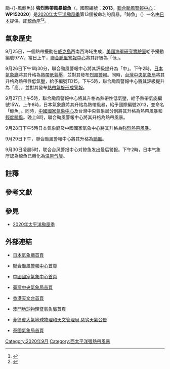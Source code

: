 
{{UTC+8}}
{{NoteTA
|G1=Weather
|G2=TyphoonNew
|G3=TyphoonOld
|G4=單位
|G5=地名
|G6=2020年太平洋颱風季
|skin=typhoon
}}
{{About|2020年的強烈熱帶風暴鯨魚|其他名為鯨魚的熱帶氣旋|颱風鯨魚{{!}}颱-{}-風鯨魚}}
{{熱帶氣旋基礎資訊
|颱風名稱 = 強烈熱帶風暴鯨魚
|外文名稱 = Severe Tropical Storm Kujira
|外文語言 = 英文
|十分鐘平均風速JMA = 60|JMA = knot
|十分鐘平均風速CWB = 30|CWB = m/s
|十分鐘平均風速KMA = 29|KMA = m/s
|十分鐘平均風速HKO = 110
|十分鐘平均風速SMG = 
|十分鐘平均風速PAGASA = 
|十分鐘平均風速NCHMF = 
|十分鐘平均風速TMD = 60|TMD = knot
|二分鐘平均風速 = 33|NMC = m/s
|一分鐘平均風速 = 65|SSHS = knot<!--JTWC-->
|代表圖像 = Kujira 2020-09-29 0250Z.jpg
|代表圖像名稱 = 位于日本以东洋面的鲸鱼
|形成日期 = 2020年9月26日
|轉化日期 = 2020年9月30日
|消散日期 = 2020年10月1日
|最低氣壓 = 980<!--JMA-->
|瞬間最大陣風 = 155<!--JMA-->
|財產損失 = 
|死傷人數 = 
|影響地區 = 
|備註 = 
|颱風路徑圖 =Kujira 2020 track.png
|風季年份 = 2020
|風季位置 = 太平洋
}}
'''強烈熱帶風暴鯨魚'''（{{lang-en|'''Severe Tropical Storm Kujira'''}}，國際編號：'''2013'''，[[聯合颱風警報中心|聯合颱風警報中心]]：'''WP152020'''）是[[2020年太平洋颱風季|2020年太平洋颱風季]]第13個被命名的風暴。「鯨魚」（{{lang|ja:|クジラ}}）一名由[[日本|日本]]提供，即[[鯨魚座|鯨魚座]]<ref>{{cite web|url=https://www.hko.gov.hk/tc/informtc/sound/tc_pronunciation2020e.html#Japan|title=熱帶氣旋名稱的意義|author=香港天文台|accessdate=2020-08-17|archive-date=2020-08-25|archive-url=https://web.archive.org/web/20200825213345/https://www.hko.gov.hk/tc/informtc/sound/tc_pronunciation2020e.html#Japan|dead-url=no}}</ref><ref>{{cite web|url=http://cwb.gov.tw/V7/knowledge/encyclopedia/ty007.htm|title=颱風百問——颱風是怎麼命名？|publisher=交通部中央氣象局|accessdate=2014-12-15|deadurl=yes|archiveurl=https://web.archive.org/web/20171104015435/https://www.cwb.gov.tw/V7/knowledge/encyclopedia/ty007.htm|archivedate=2017-11-04}}</ref>。

==氣象歷史==
{{pts wikify}}
9月25日，一個熱帶擾動在[[威克島|威克島]]西南西海域生成，[[美國海軍研究實驗室|美國海軍研究實驗室]]給予擾動編號97W，當日上午，[[聯合颱風警報中心|聯合颱風警報中心]]將其評級為「低」。

9月26日下午1時30分，聯合颱風警報中心將其評級提升為「中」。下午2時，[[日本氣象廳|日本氣象廳]]將其升格為[[熱帶低氣壓|熱帶低氣壓]]，並對其發布[[烈風警報|烈風警報]]。同時，[[台灣|台灣]][[中央氣象局|中央氣象局]]將其升格為熱帶性低氣壓，給予編號TD15。下午5時，聯合颱風警報中心將其評級提升為「高」，並對其發布[[熱帶氣旋形成警報|熱帶氣旋形成警報]]。

9月27日上午5時，聯合颱風警報中心將其升格為熱帶性低氣壓，給予熱帶氣旋編號15W{{NoteTag|[[聯合颱風警報中心|聯合颱風警報中心]]會為所有於其責任範圍內被該部門評定為[[熱帶氣旋|熱帶氣旋]]的系統作出編號，由兩位數及一個英文字母組成。[[英文字母|英文字母]]表示該熱帶氣旋形成的區域，西北太平洋（包括[[南海|南海]]、[[東海|東海]]）以W表示；而兩位數字則指熱帶氣旋於當年在[[英文字母|英文字母]]所表示的區域內形成次序，換言之「15W」即指鯨魚是年內第15個於西北太平洋區域內形成的熱帶氣旋。此編號系統每年重新開始。}}。上午8時，日本氣象廳將其升格為熱帶風暴，給予國際編號2013，並命名「鯨魚」{{NoteTag|[[日本氣象廳|日本氣象廳]]是[[世界氣象組織|世界氣象組織]]指定的西北太平洋[[區域專責氣象中心|區域專責氣象中心]]，負責該區域內（包括南海、東海）的熱帶氣旋正式編號與命名工作：每當該機構把一個熱帶低氣壓升為熱帶風暴時，該機構亦會依照在[[世界氣象組織|世界氣象組織]][[颱風委員會|颱風委員會]]上通過的名稱表作出命名，同時給予4位數字的國際編號。前兩位為當年公元紀年最後兩位數（20'''20'''），後兩位代表鯨魚是當年被[[日本氣象廳|日本氣象廳]]第'''13'''個升為[[熱帶風暴|熱帶風暴]]的[[熱帶氣旋|熱帶氣旋]]}}。同時，[[中國國家氣象中心|中國國家氣象中心]]及台灣中央氣象局分別將其升格為熱帶風暴和[[輕度颱風|輕度颱風]]。晚上8時，聯合颱風警報中心將其升格為熱帶風暴。

9月28日下午5時日本氣象廳及中國國家氣象中心將其升格為[[強烈熱帶風暴|強烈熱帶風暴]]。

9月29日下午，聯合颱風警報中心將其升格為[[颱風|颱風]]。

9月30日凌晨5时，联合台风警报中心对鲸鱼发出最后警报。下午2時，日本气象厅認為鯨魚已轉化為[[温带气旋|温带气旋]]。
{{clear}}

==註釋==
{{NoteFoot}}

==參考文獻==
{{reflist}}

==參見==
*[[2020年太平洋颱風季|2020年太平洋颱風季]]

==外部連結==
{{Portal phs}}
{{Commons category|Severe Tropical Storm Kujira (2020)}}
*{{ja}}[http://www.jma.go.jp/ 日本氣象廳首頁] {{Wayback|url=http://www.jma.go.jp/ |date=20061107170045 }}
*{{en}}[https://www.metoc.navy.mil/jtwc/jtwc.html 聯合颱風警報中心首頁] {{Wayback|url=https://www.metoc.navy.mil/jtwc/jtwc.html |date=20200422170442 }}
*{{zh-cn}}[https://www.nmc.gov.cn/ 中國國家氣象中心首頁] {{Wayback|url=https://www.nmc.gov.cn/ |date=20180806105732 }}
*{{zh-tw}}[http://www.cwb.gov.tw/ 臺灣中央氣象局首頁] {{Wayback|url=http://www.cwb.gov.tw/ |date=20181025071210 }}
*{{zh-hk}}[http://www.hko.gov.hk/ 香港天文台首頁] {{Wayback|url=http://www.hko.gov.hk/ |date=20110224003313 }}
*{{zh-mo}}[http://www.smg.gov.mo/ 澳門地球物理暨氣象局首頁] {{Wayback|url=http://www.smg.gov.mo/ |date=20140517030343 }}
*{{en}}[http://bagong.pagasa.dost.gov.ph/tropical-cyclone/severe-weather-bulletin/2 菲律賓大氣地球物理和天文管理局 惡劣天氣公告] {{Wayback|url=http://bagong.pagasa.dost.gov.ph/tropical-cyclone/severe-weather-bulletin/2 |date=20200514074850 }}
*{{th}}[https://www.tmd.go.th/en/index.php 泰國氣象局首頁] {{Wayback|url=https://www.tmd.go.th/en/index.php |date=20200901070242 }}

{{2020年太平洋颱風季}}
[[Category:2020年9月|Category:2020年9月]]
[[Category:西太平洋强熱帶風暴|Category:西太平洋强熱帶風暴]]